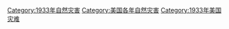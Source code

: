 [[Category:1933年自然灾害|Category:1933年自然灾害]]
[[Category:美国各年自然灾害|Category:美国各年自然灾害]]
[[Category:1933年美国灾难|Category:1933年美国灾难]]